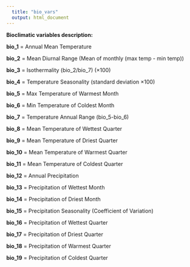 ```yaml
---
  title: "bio_vars"
  output: html_document
---
```

    
    
  **Bioclimatic variables description:**
  
  **bio_1** = Annual Mean Temperature

  **bio_2** = Mean Diurnal Range (Mean of monthly (max temp - min temp))

  **bio_3** = Isothermality (bio_2/bio_7) (×100)

  **bio_4** = Temperature Seasonality (standard deviation ×100)

  **bio_5** = Max Temperature of Warmest Month

  **bio_6** = Min Temperature of Coldest Month

  **bio_7** = Temperature Annual Range (bio_5-bio_6)

  **bio_8** = Mean Temperature of Wettest Quarter

  **bio_9** = Mean Temperature of Driest Quarter

  **bio_10** = Mean Temperature of Warmest Quarter

  **bio_11** = Mean Temperature of Coldest Quarter

  **bio_12** = Annual Precipitation

  **bio_13** = Precipitation of Wettest Month

  **bio_14** = Precipitation of Driest Month

  **bio_15** = Precipitation Seasonality (Coefficient of Variation)

  **bio_16** = Precipitation of Wettest Quarter

  **bio_17** = Precipitation of Driest Quarter

  **bio_18** = Precipitation of Warmest Quarter

  **bio_19** = Precipitation of Coldest Quarter